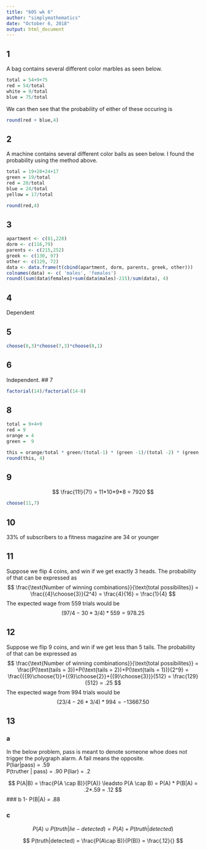 ```yaml
---
title: "605 wk 6"
author: "simplymathematics"
date: "October 6, 2018"
output: html_document
---
```


## 1
A bag contains several different color marbles as seen below.
```r
total = 54+9+75
red = 54/total
white = 9/total
blue = 75/total
```
We can then see that the probability of either of these occuring is
```r
round(red + blue,4)
```

## 2
A machine contains several different color balls as seen below. I found the probability using the method above.
```r
total = 19+20+24+17
green = 19/total
red = 20/total
blue = 24/total
yellow = 17/total

round(red,4)
```
## 3
```r
apartment <- c(81,228)
dorm <- c(116,79)
parents <- c(215,252)
greek <- c(130, 97)
other <- c(129, 72)
data <- data.frame(t(cbind(apartment, dorm, parents, greek, other)))
colnames(data) <- c( 'males', 'females')
round((sum(data$females)+sum(data$males)-215)/sum(data), 4)
```
## 4
Dependent 

## 5
```r
choose(8,3)*choose(7,3)*choose(8,1)
```
## 6
Independent.
## 7
```r
factorial(14)/factorial(14-8)
```
## 8

```r
total = 9+4+9
red = 9
orange = 4
green =  9

this = orange/total * green/(total-1) * (green -1)/(total -2) * (green-2)/(total-3)
round(this, 4)
```


## 9
$$
\frac{11!}{7!} = 11*10*9*8 = 7920
$$
```r
choose(11,7)
```
## 10
33% of subscribers to a fitness magazine are 34 or younger

## 11
Suppose we flip 4 coins, and win if we get exactly 3 heads. The probability of that can be expressed as 
$$ \frac{\text{Number of winning combinations}}{\text{total possibilites}} = \frac{{4}\choose{3}}{2^4} = \frac{4}{16} = \frac{1}{4} $$ 
The expected wage from 559 trials would be $$(97/4-30*3/4)*559 = 978.25$$

## 12
Suppose we flip 9 coins, and win if we get less than 5 tails. The probability of that can be expressed as 
$$ \frac{\text{Number of winning combinations}}{\text{total possibilites}} = \frac{P(\text{tails = 3})+P(\text{tails = 2})+P(\text{tails = 1})}{2^9} = \frac{{{9}\choose{1}}+{{9}\choose{2}}+{{9}\choose{3}}}{512} = \frac{129}{512} = .25
$$
The expected wage from 994 trials would be $$(23/4-26*3/4)*994 = -13667.50$$

## 13
### a
In the below problem, pass is meant to denote someone whoe does not trigger the polygraph alarm. A fail means the opposite.  
P(liar|pass) = .59  
P(truther | pass) = .90
P(liar) = .2

$$
P(A|B) = \frac{P(A \cap B)}{P(A)} \leadsto P(A \cap B) = P(A) * P(B|A) = .2*.59 = .12
$$
### b 
1- P(B|A) = .88

### c
$$ P(A) \cup P(truth | lie-detected)  = P(A) + P(truth|detected) $$


$$ P(truth|detected) = \frac{P(A\cap B)}{P(B)} = \frac{.12}{}  $$
